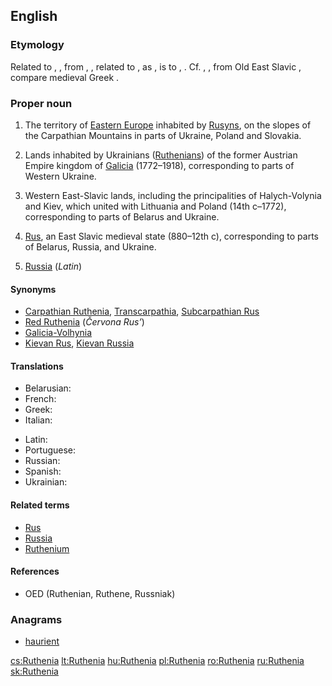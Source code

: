 ==English==
{{wikipedia}}

===Etymology===
Related to {{term|Ruthene|lang=en}}, {{term|Ruthenian|lang=en}}, from {{etyl|ML.|en}} {{term|Rutheni|lang=la}}, {{term|Ruteni|lang=la}}, related to {{term|Russi|lang=la}}, {{term|Ruzi|lang=la}} as {{term|Prutheni|lang=la}}, {{term|Pruteni|lang=la}} is to {{term|Prussi|lang=la}}, {{term|Pruzi||[[Prussian]]s|lang=la}}.  Cf. {{term|Rus}}, {{term|Russ}}, from Old East Slavic {{term|Русь|tr=Rus’|sc=Cyrl|lang=orv}}, compare medieval Greek {{term|οί Ῥῶς|tr=oi Rhos|sc=Grek|lang=gkm}}.

===Proper noun===
{{en-proper noun}}

# The territory of [[Eastern Europe]] inhabited by [[Rusyn]]s, on the slopes of the Carpathian Mountains in parts of Ukraine, Poland and Slovakia.
# {{context|historical|lang=en}} Lands inhabited by Ukrainians ([[Ruthenian]]s) of the former Austrian Empire kingdom of [[Galicia]] (1772–1918), corresponding to parts of Western Ukraine.
# {{context|historical|lang=en}} Western East-Slavic lands, including the principalities of Halych-Volynia and Kiev, which united with Lithuania and Poland (14th c–1772), corresponding to parts of Belarus and Ukraine.
# {{context|historical|lang=en}} [[Rus]], an East Slavic medieval state (880–12th c), corresponding to parts of Belarus, Russia, and Ukraine.
# [[Russia]] (''Latin'')

====Synonyms====
* [[Carpathian Ruthenia]], [[Transcarpathia]], [[Subcarpathian Rus]]
* [[Red Ruthenia]] (''Červona Rus’'')
* [[Galicia-Volhynia]]
* [[Kievan Rus]], [[Kievan Russia]]

====Translations====
{{trans-top-also|alternative name of Rus|Rus}}
* Belarusian: {{t|be|Рутэ́нія|f|sc=Cyrl}}
* French: {{t+|fr|Ruthénie|f}}
* Greek: {{t|el|Ρουθηνία|f|sc=Grek}}
* Italian: {{t|it|Rutenia|f}}
{{trans-mid}}
* Latin: {{t|la|Ruthenia|f}}
* Portuguese: {{t|pt|Rutênia|f}}
* Russian: {{t|ru|Руте́ния|f|sc=Cyrl}}
* Spanish: {{t|es|Rutenia|f}}
* Ukrainian: {{t|uk|Руте́нія|f|sc=Cyrl}}
{{trans-bottom}}

====Related terms====
* [[Rus]]
* [[Russia]]
* [[Ruthenium]]

====References====
* OED (Ruthenian, Ruthene, Russniak)

===Anagrams===
* [[haurient#English|haurient]]

[[cs:Ruthenia]]
[[lt:Ruthenia]]
[[hu:Ruthenia]]
[[pl:Ruthenia]]
[[ro:Ruthenia]]
[[ru:Ruthenia]]
[[sk:Ruthenia]]